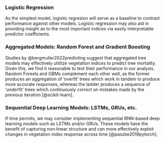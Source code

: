 
### Logistic Regression
As the simplest model, logistic regresion will serve as a baseline to contrast performance against other models.
Logistic regression may also aid in providing insight as to the most important indices via easily interpretable predictor coefficients.

### Aggregated Models: Random Forest and Gradient Boosting
Studies by @bergmuller2022predicting suggest that aggregated tree models may effectively utitlize vegetation indices to
predict tree mortality. Given this, we find it reasonable to test their performance in our analysis.
Random Forests and GBMs complement each other well, as the former produces an aggregation of 'overfit' trees which work in tandem
to produce more accurate responses, whereas the ladder produces a sequence of 'underfit' trees
which continuously correct on mistakes made by the previous iteration [@scikit-learn].

### Sequential Deep Learning Models: LSTMs, GRUs, etc.
If time permits, we may consider implementing sequential RNN-based deep learning models such as LSTMs and/or GRUs.
These models have the benefit of capturing non‑linear structure and can more effectively exploit changes in vegetation index response
across time [@paszke2019pytorch]. 
